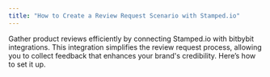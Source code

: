```yaml
---
title: "How to Create a Review Request Scenario with Stamped.io"
---
```


Gather product reviews efficiently by connecting Stamped.io with bitbybit integrations. This integration simplifies the review request process, allowing you to collect feedback that enhances your brand's credibility. Here’s how to set it up.
